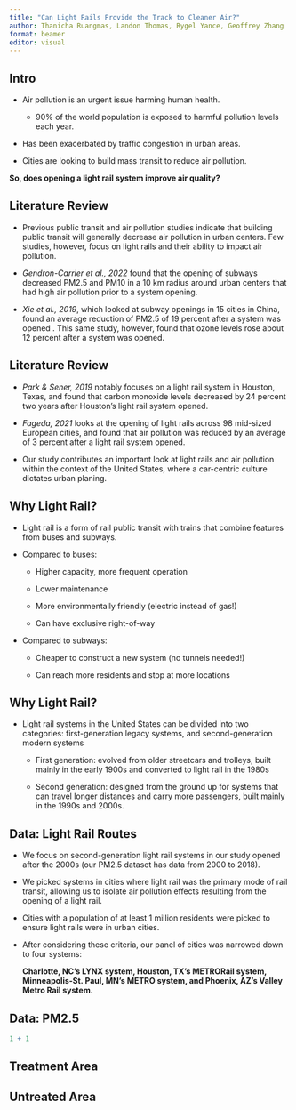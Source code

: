 ```yaml
---
title: "Can Light Rails Provide the Track to Cleaner Air?"
author: Thanicha Ruangmas, Landon Thomas, Rygel Yance, Geoffrey Zhang
format: beamer
editor: visual
---
```


## Intro

-   Air pollution is an urgent issue harming human health.

    -   90% of the world population is exposed to harmful pollution levels each year.

-   Has been exacerbated by traffic congestion in urban areas.

-   Cities are looking to build mass transit to reduce air pollution.

**So, does opening a light rail system improve air quality?**

## Literature Review {.smaller}

-   Previous public transit and air pollution studies indicate that building public transit will generally decrease air pollution in urban centers. Few studies, however, focus on light rails and their ability to impact air pollution.

-   *Gendron-Carrier et al., 2022* found that the opening of subways decreased PM2.5 and PM10 in a 10 km radius around urban centers that had high air pollution prior to a system opening.

-   *Xie et al., 2019*, which looked at subway openings in 15 cities in China, found an average reduction of PM2.5 of 19 percent after a system was opened . This same study, however, found that ozone levels rose about 12 percent after a system was opened.

## Literature Review {.smaller}

-   *Park & Sener, 2019* notably focuses on a light rail system in Houston, Texas, and found that carbon monoxide levels decreased by 24 percent two years after Houston's light rail system opened.

-   *Fageda, 2021* looks at the opening of light rails across 98 mid-sized European cities, and found that air pollution was reduced by an average of 3 percent after a light rail system opened.

-   Our study contributes an important look at light rails and air pollution within the context of the United States, where a car-centric culture dictates urban planing.

## Why Light Rail? {.smaller}

-   Light rail is a form of rail public transit with trains that combine features from buses and subways.

-   Compared to buses:

    -   Higher capacity, more frequent operation

    -   Lower maintenance

    -   More environmentally friendly (electric instead of gas!)

    -   Can have exclusive right-of-way

-   Compared to subways:

    -   Cheaper to construct a new system (no tunnels needed!)

    -   Can reach more residents and stop at more locations

## Why Light Rail? {.smaller}

-   Light rail systems in the United States can be divided into two categories: first-generation legacy systems, and second-generation modern systems

    -   First generation: evolved from older streetcars and trolleys, built mainly in the early 1900s and converted to light rail in the 1980s

    -   Second generation: designed from the ground up for systems that can travel longer distances and carry more passengers, built mainly in the 1990s and 2000s.

## Data: Light Rail Routes {.smaller}

-   We focus on second-generation light rail systems in our study opened after the 2000s (our PM2.5 dataset has data from 2000 to 2018).

-   We picked systems in cities where light rail was the primary mode of rail transit, allowing us to isolate air pollution effects resulting from the opening of a light rail.

-   Cities with a population of at least 1 million residents were picked to ensure light rails were in urban cities.

-   After considering these criteria, our panel of cities was narrowed down to four systems:

    **Charlotte, NC's LYNX system, Houston, TX's METRORail system, Minneapolis-St. Paul, MN's METRO system, and Phoenix, AZ's Valley Metro Rail system.**

## Data: PM2.5 {.smaller}

```r
1 + 1
```

## Treatment Area

```{=tex}
\begin{figure}
\centering
\includegraphics[width=1\textwidth]{images/treat_combined.png} \hfill
\end{figure}
```
## Untreated Area

```{=tex}
\begin{figure}
\centering
\includegraphics[width=1\textwidth]{images/charlotte_cntrl_roads.png} \hfill
\end{figure}
```

